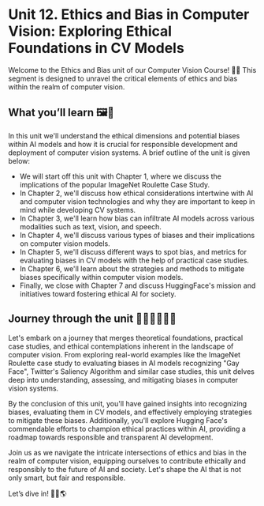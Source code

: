 # Unit 12. Ethics and Bias in Computer Vision: Exploring Ethical Foundations in CV Models

Welcome to the Ethics and Bias unit of our Computer Vision Course! 📸✨ This segment is designed to unravel the critical elements of ethics and bias within the realm of computer vision.

## What you’ll learn 🖼️🤖

In this unit we'll understand the ethical dimensions and potential biases within AI models and how it is crucial for responsible development and deployment of computer vision systems. 
A brief outline of the unit is given below:

- We will start off this unit with Chapter 1, where we discuss the implications of the popular ImageNet Roulette Case Study.
- In Chapter 2, we'll discuss how ethical considerations intertwine with AI and computer vision technologies and why they are important to keep in mind while developing CV systems.
- In Chapter 3, we'll learn how bias can infiltrate AI models across various modalities such as text, vision, and speech.
- In Chapter 4, we'll discuss various types of biases and their implications on computer vision models.
- In Chapter 5, we'll discuss different ways to spot bias, and metrics for evaluating biases in CV models with the help of practical case studies.
- In Chapter 6, we'll learn about the strategies and methods to mitigate biases specifically within computer vision models.
- Finally, we close with Chapter 7 and discuss HuggingFace's mission and initiatives toward fostering ethical AI for society.

## Journey through the unit 🏃🏻‍♂️🏃🏻‍♀️

Let's embark on a journey that merges theoretical foundations, practical case studies, and ethical contemplations inherent in the landscape of computer vision. From exploring real-world examples like the ImageNet Roulette case study to evaluating biases in AI models recognizing "Gay Face", Twitter's Saliency Algorithm and similar case studies, this unit delves deep into understanding, assessing, and mitigating biases in computer vision systems.

By the conclusion of this unit, you'll have gained insights into recognizing biases, evaluating them in CV models, and effectively employing strategies to mitigate these biases. Additionally, you'll explore Hugging Face's commendable efforts to champion ethical practices within AI, providing a roadmap towards responsible and transparent AI development.

Join us as we navigate the intricate intersections of ethics and bias in the realm of computer vision, equipping ourselves to contribute ethically and responsibly to the future of AI and society.
Let's shape the AI that is not only smart, but fair and responsible.

Let’s dive in! 🚀🤗🌎


